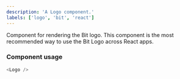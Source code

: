 ```yaml
---
description: 'A Logo component.'
labels: ['logo', 'bit', 'react']
---
```



Component for rendering the Bit logo. This component is the most recommended way to use the Bit Logo across React apps.

### Component usage
```js live
<Logo />
```
